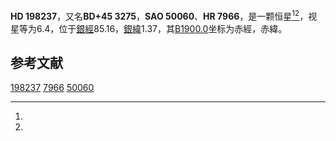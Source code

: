 {{Starbox begin
| name = HD 198237
}}
{{Starbox observe
| epoch = [[J2000.0|J2000.0]]
| constell = {{星座名待查}}<ref name=SIMBAD>{{cite web
 | url=http://simbad.u-strasbg.fr/simbad/sim-id?Ident=HR+7966
 | title=Pulsating variable Star
 | publisher=Centre de Données astronomiques de Strasbourg
 | work=SIMBAD
 | accessdate=2012-07-13
 | archive-date=2019-07-28
 | archive-url=https://web.archive.org/web/20190728091443/http://simbad.u-strasbg.fr/simbad/sim-id%3FIdent%3DHR%2B7966
 }}</ref><ref name=DATA>{{cite web
 | url=http://vizier.u-strasbg.fr/viz-bin/VizieR-5?-out.add=.&-source=5050&-corr=PK=HR&-out.max=9999&HR=7966
 | title=VizieR Detailed Page
 | accessdate=2012-07-13
 | archive-date=2016-03-04
 | archive-url=https://web.archive.org/web/20160304212516/http://vizier.u-strasbg.fr/viz-bin/VizieR-5?-out.add=.&-source=5050&-corr=PK=HR&-out.max=9999&HR=7966
 | dead-url=no
 }}</ref>
| 星官 = 
| ra = {{RA|20|47|20.8}}<ref name=SIMBAD /><ref name=DATA />
| dec = {{DEC|+45|34|47}}<ref name=SIMBAD /><ref name=DATA />
| appmag_v = 6.4<ref name=SIMBAD /><ref name=DATA />
}}
{{Starbox character
| class = K3III<ref name=SIMBAD /><ref name=DATA />
| b-v = 1.61<ref name=SIMBAD /><ref name=DATA />
| u-b = 2.02<ref name=SIMBAD /><ref name=DATA />
| r-i = <ref name=SIMBAD /><ref name=DATA />
| variable = 
}}
{{Starbox astrometry
| radial_v = 2.02
| prop_mo_ra = -6
| parallax = 
| p_error = 
}}
{{Starbox catalog
| names =BD+45 3275，[[SAO星表|SAO]] 50060，[[HD星表|HD]] 198237，[[HR星表|HR]] 7966}}
{{Starbox reference |Simbad=HR+7966}}
{{Starbox end}}

'''HD 198237'''，又名'''BD+45 3275'''，'''SAO 50060'''、'''HR 7966'''，是一颗恒星<ref name=SIMBAD /><ref name=DATA />，视星等为6.4，位于[[銀道座標系|銀經]]85.16，[[銀道座標系|銀緯]]1.37，其[[B1900.0|B1900.0]]坐标为赤經{{RA|20|43|54.9}}，赤緯{{DEC|+45|1.37|44}}。

== 参考文献 ==
{{reflist}}

{{star-stub}}

[[Category:HD和HDE天體|198237]]
[[Category:HR天體|7966]]
[[Category:SAO天體|50060]]